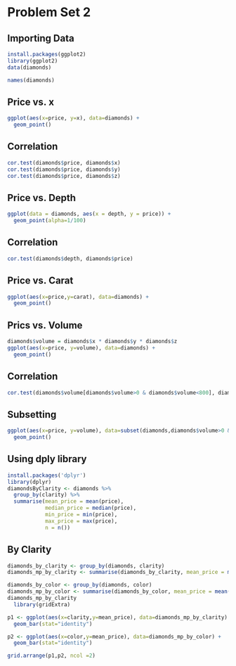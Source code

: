 Problem Set 2
=====================================

## Importing Data
```r
install.packages(ggplot2)
library(ggplot2)
data(diamonds)

names(diamonds)
```

## Price vs. x
```r
ggplot(aes(x=price, y=x), data=diamonds) +
  geom_point()
```

## Correlation
```r
cor.test(diamonds$price, diamonds$x)
cor.test(diamonds$price, diamonds$y)
cor.test(diamonds$price, diamonds$z)
```

## Price vs. Depth
```r
ggplot(data = diamonds, aes(x = depth, y = price)) + 
  geom_point(alpha=1/100)
```

## Correlation
```r
cor.test(diamonds$depth, diamonds$price)
```

## Price vs. Carat
```r
ggplot(aes(x=price,y=carat), data=diamonds) +
  geom_point()
```

## Prics vs. Volume
```r
diamonds$volume = diamonds$x * diamonds$y * diamonds$z
ggplot(aes(x=price, y=volume), data=diamonds) +
  geom_point()
```

## Correlation
```r
cor.test(diamonds$volume[diamonds$volume>0 & diamonds$volume<800], diamonds$price[diamonds$volume>0 & diamonds$volume<800])
```

## Subsetting
```r
ggplot(aes(x=price, y=volume), data=subset(diamonds,diamonds$volume>0 & diamonds$volume<800)) +
  geom_point()
```

## Using dply library
```r
install.packages('dplyr')
library(dplyr)
diamondsByClarity <- diamonds %>%
  group_by(clarity) %>%
  summarise(mean_price = mean(price),
            median_price = median(price),
            min_price = min(price),
            max_price = max(price),
            n = n())


```

## By Clarity
```r
diamonds_by_clarity <- group_by(diamonds, clarity)
diamonds_mp_by_clarity <- summarise(diamonds_by_clarity, mean_price = mean(price))

diamonds_by_color <- group_by(diamonds, color)
diamonds_mp_by_color <- summarise(diamonds_by_color, mean_price = mean(price))
diamonds_mp_by_clarity
  library(gridExtra)

p1 <- ggplot(aes(x=clarity,y=mean_price), data=diamonds_mp_by_clarity) +
  geom_bar(stat="identity")

p2 <- ggplot(aes(x=color,y=mean_price), data=diamonds_mp_by_color) +
  geom_bar(stat="identity")

grid.arrange(p1,p2, ncol =2)
```

